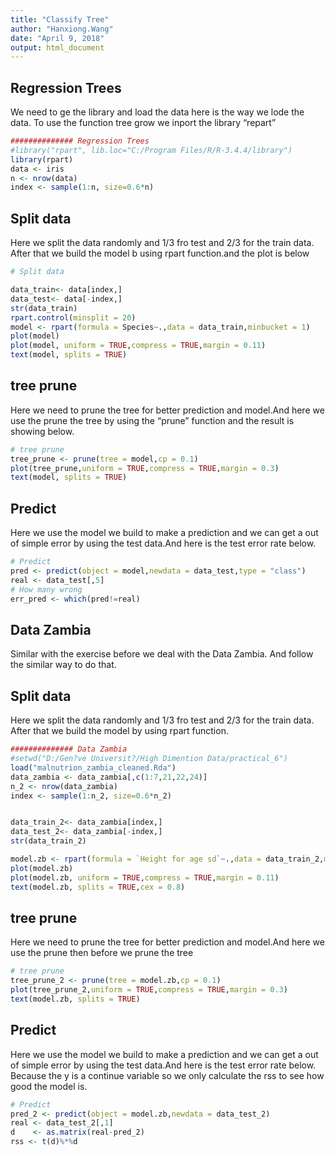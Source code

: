 ```yaml
---
title: "Classify Tree"
author: "Hanxiong.Wang"
date: "April 9, 2018"
output: html_document
---
```

## Regression Trees
We need to ge the library and load the data here is the way we lode the data.
To use the function tree grow we inport the library "repart"
```r

############## Regression Trees
#library("rpart", lib.loc="C:/Program Files/R/R-3.4.4/library")
library(rpart)
data <- iris
n <- nrow(data)
index <- sample(1:n, size=0.6*n)

```
## Split data
Here we split the data randomly and 1/3 fro test and 2/3 for the train data. After that we build the model b using rpart function.and the plot is below
```r
# Split data

data_train<- data[index,]
data_test<- data[-index,]
str(data_train)
rpart.control(minsplit = 20)
model <- rpart(formula = Species~.,data = data_train,minbucket = 1)
plot(model)
plot(model, uniform = TRUE,compress = TRUE,margin = 0.11)
text(model, splits = TRUE)

```

## tree prune
Here we need to prune the tree for better prediction and model.And here we use the prune the tree by using the "prune" function and the result is showing below.

```r

# tree prune
tree_prune <- prune(tree = model,cp = 0.1)
plot(tree_prune,uniform = TRUE,compress = TRUE,margin = 0.3)
text(model, splits = TRUE)


```


## Predict
Here we use the model we build to make a prediction and we can get a out of simple error by using the test data.And here is the test error rate below.
```r
# Predict
pred <- predict(object = model,newdata = data_test,type = "class")
real <- data_test[,5]
# How many wrong 
err_pred <- which(pred!=real)
```

## Data Zambia
Similar with the exercise before we deal with the Data Zambia. And follow the similar way to do that.

## Split data
Here we split the data randomly and 1/3 fro test and 2/3 for the train data. After that we build the model by using rpart function.
```r
############## Data Zambia
#setwd("D:/Gen?ve Universit?/High Dimention Data/practical_6")
load("malnutrion_zambia_cleaned.Rda")
data_zambia <- data_zambia[,c(1:7,21,22,24)]
n_2 <- nrow(data_zambia)
index <- sample(1:n_2, size=0.6*n_2)


data_train_2<- data_zambia[index,]
data_test_2<- data_zambia[-index,]
str(data_train_2)

model.zb <- rpart(formula = `Height for age sd`~.,data = data_train_2,minbucket = 1)
plot(model.zb)
plot(model.zb, uniform = TRUE,compress = TRUE,margin = 0.11)
text(model.zb, splits = TRUE,cex = 0.8)

```


## tree prune
Here we need to prune the tree for better prediction and model.And here we use the prune then before we prune the tree
```r
# tree prune
tree_prune_2 <- prune(tree = model.zb,cp = 0.1)
plot(tree_prune_2,uniform = TRUE,compress = TRUE,margin = 0.3)
text(model.zb, splits = TRUE)


```
## Predict
Here we use the model we build to make a prediction and we can get a out of simple error by using the test data.And here is the test error rate below.
Because the y is a continue variable so we only calculate the rss to see how good the model is.

```r
# Predict
pred_2 <- predict(object = model.zb,newdata = data_test_2)
real <- data_test_2[,1]
d    <- as.matrix(real-pred_2)
rss <- t(d)%*%d

```





